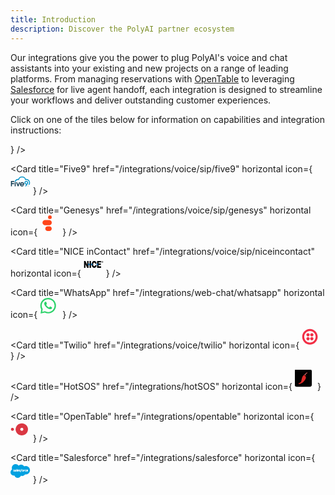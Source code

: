 ```yaml
---
title: Introduction
description: Discover the PolyAI partner ecosystem
---
```


Our integrations give you the power to plug PolyAI's voice and chat assistants into your existing and new projects on a range of leading platforms.
From managing reservations with [OpenTable](/integrations/opentable) to leveraging [Salesforce](/integrations/salesforce) for live agent handoff, each integration is designed to streamline your
workflows and deliver outstanding customer experiences.

Click on one of the tiles below for information on capabilities and integration instructions:

<CardGroup cols={2}>
  <Card
    title="Amazon Connect"
    href="/integrations/voice/amazon-connect"
    horizontal
    icon={
      <svg
        xmlns="http://www.w3.org/2000/svg"
        width="32"
        height="32"
        viewBox="2 2 44 44"
        fill="currentColor"
      >
        <path
          fill="#04ABBA"
          d="M18.544 6.682c-3.098.363-5.55 1.877-7.262 4.484-1.214 1.849-1.747 3.535-1.763 5.585l-.011 1.356-.32.064c-.177.035-.77.282-1.32.55-1.669.811-2.894 2.203-3.428 3.894-.87 2.75-.231 5.625 1.68 7.565.954.97 1.77 1.483 3.121 1.965.68.243.798.249 5.43.285l4.734.037-.029 4.86c-.016 2.673.003 4.848.043 4.833.039-.014 2.407-2.204 5.264-4.866l5.192-4.84h3.752c4.42 0 4.824-.053 6.51-.87 1.474-.713 2.457-1.662 3.1-2.993.555-1.145.962-3.264.779-4.05-.062-.266-.167-.77-.234-1.124-.066-.353-.308-1.034-.537-1.513-.875-1.83-2.551-3.117-4.86-3.733l-.856-.229-.078-.624c-.248-1.965-1.229-3.556-2.63-4.266-1.553-.786-3.391-.494-4.641.738-.51.502-.619.566-.619.361 0-.26-.975-2.16-1.49-2.908-.65-.938-1.937-2.21-2.882-2.847-.833-.562-2.197-1.2-3.06-1.431-.603-.162-2.373-.407-2.728-.378-.088.007-.474.05-.857.095ZM4.027 25.128c.001.236.023.32.049.186a1.17 1.17 0 0 0-.003-.428c-.026-.102-.047.007-.046.242Z"
        />
        <path
          fill="#000"
          d="M22.503 18.604a1.444 1.444 0 1 1-2.888 0 1.444 1.444 0 0 1 2.888 0Zm-.778 2.535a2.626 2.626 0 0 1-2.41-.58l-3.44 2.47a2.62 2.62 0 1 1-.694-.95l3.453-2.479a2.62 2.62 0 1 1 4.132.992l2.032 3.79a2.629 2.629 0 0 1 2.298.622l3.514-2.523a2.62 2.62 0 1 1 .678.962l-3.52 2.526a2.62 2.62 0 1 1-4.04-1.091l-2.003-3.739Zm-8.26 4.364a1.444 1.444 0 1 0 0-2.888 1.444 1.444 0 0 0 0 2.888Zm11.872 2.887a1.444 1.444 0 1 0 0-2.887 1.444 1.444 0 0 0 0 2.887Zm9.144-6.898a1.444 1.444 0 1 1-2.887 0 1.444 1.444 0 0 1 2.887 0Z"
        />
      </svg>
    }
  />

  <Card
    title="Five9"
    href="/integrations/voice/sip/five9"
    horizontal
    icon={
      <svg
        xmlns="http://www.w3.org/2000/svg"
        width="32"
        height="32"
        viewBox="2 8 44 44"
        fill="currentColor"
      >
        <path
          fill="#0895C9"
          d="M14.392 22.914a5.401 5.401 0 0 0-.964 2.104h-2.145a7.54 7.54 0 0 1 7.845-6.355 8.967 8.967 0 0 1 16.643-.074A8.282 8.282 0 0 1 45 26.839a7.902 7.902 0 0 1-1.343 4.452H41.26c.99-1.27 1.633-2.627 1.633-4.452a6.194 6.194 0 0 0-8.618-5.7 6.857 6.857 0 0 0-13.614-.013 5.403 5.403 0 0 0-6.27 1.788Zm22.284 7.863-2.611 3.98h2.483l3.28-4.999a6.9 6.9 0 0 0 .685-1.322c.174-.469.265-.965.27-1.465 0-2.58-1.974-4.219-4.091-4.219-2.15 0-4.076 1.735-4.076 4.235 0 2.357 1.815 3.821 3.487 3.838a2.2 2.2 0 0 0 .573-.048Zm-1.943-3.98c0-.925.685-2.04 1.975-2.04v.006c1.115 0 1.958.955 1.958 2.114 0 .875-.685 1.989-1.958 1.989-1.158 0-1.975-.875-1.975-2.07Z"
        />
        <path
          fill="#0E3A51"
          d="M5.18 25.018h5.11c.097-.7.28-1.384.546-2.038H3v11.777h2.18v-4.819h4.734V27.9H5.18v-2.882Zm8.203.907h-2.117v8.836h2.117v-8.836Zm3.2 0h-2.292l3.565 8.832h1.657l3.581-8.832H20.77l-2.006 5.86h-.047l-2.134-5.86Zm12.834 6.274c-.413.583-1.06.908-1.897.908-1.517 0-2.34-1.243-2.436-1.816h6.862c.082-.35.124-.708.127-1.067 0-2.229-1.767-4.65-4.57-4.65-2.721 0-4.648 2.293-4.648 4.793a4.643 4.643 0 0 0 4.667 4.682c1.97 0 3.595-1.341 4.178-2.85h-2.283Zm-1.897-4.682c1.05 0 2.149.654 2.388 2.071h-4.889c.4-1.642 1.72-2.07 2.5-2.07Zm13.18 5.971h-.407l.004 1.077h.186v-.39h.241l.193.395h.206l-.233-.43a.324.324 0 0 0 .189-.313.35.35 0 0 0-.378-.339Zm.119.476a.186.186 0 0 1-.131.054h-.206v-.371h.206a.186.186 0 0 1 .131.317Z"
        />
        <path
          fill="#0E3A51"
          d="M39.681 33.636a.989.989 0 0 0-.066.397h.002a1.034 1.034 0 0 0 2.066-.014c0-.567-.408-1.014-1.05-1.014a.99.99 0 0 0-.952.63Zm.953-.46c.541-.003.867.362.867.843H41.5c0 .488-.312.855-.848.862a.853.853 0 0 1-.018-1.706Z"
        />
      </svg>
    }
  />

  <Card
    title="Genesys"
    href="/integrations/voice/sip/genesys"
    horizontal
    icon={
      <svg
        xmlns="http://www.w3.org/2000/svg"
        width="32"
        height="32"
        viewBox="5 5 46 46"
        fill="currentColor"
      >
        <path
          fill="#FF451A"
          d="M26.673 29.983H23.02a5.668 5.668 0 0 0-3.964 1.607 5.428 5.428 0 0 0-1.641 3.88c0 1.454.59 2.85 1.641 3.879a5.668 5.668 0 0 0 3.964 1.606h3.653a5.668 5.668 0 0 0 3.964-1.606 5.428 5.428 0 0 0 1.641-3.88c0-1.455-.59-2.85-1.641-3.88a5.668 5.668 0 0 0-3.964-1.606Zm-.356-14.18h-9.29a6.088 6.088 0 0 0-4.262 1.731A5.85 5.85 0 0 0 11 21.712a5.85 5.85 0 0 0 1.765 4.177 6.088 6.088 0 0 0 4.261 1.73h9.291c.792 0 1.575-.152 2.306-.449a6.036 6.036 0 0 0 1.956-1.28 5.904 5.904 0 0 0 1.306-1.917 5.809 5.809 0 0 0 0-4.522 5.902 5.902 0 0 0-1.306-1.917 6.036 6.036 0 0 0-1.956-1.28 6.131 6.131 0 0 0-2.306-.45ZM23.83 9.22a4.22 4.22 0 1 1 8.44 0 4.22 4.22 0 0 1-8.44 0Z"
        />
      </svg>
    }
  />

  <Card
    title="NICE inContact"
    href="/integrations/voice/sip/niceincontact"
    horizontal
    icon={
      <svg
        xmlns="http://www.w3.org/2000/svg"
        width="32"
        height="32"
        viewBox="2 6 46 46"
        fill="currentColor"
      >
        <path
          fill="#000"
          d="M27.991 27.272c.221-.363.381-.887.48-1.572h3.4c-.1.942-.284 1.764-.55 2.463-.43 1.129-1.052 2.007-1.865 2.635-.813.628-1.825.942-3.038.942-1.233 0-2.254-.27-3.061-.813-.808-.542-1.463-1.4-1.965-2.574s-.754-2.642-.754-4.406c0-2.464.497-4.382 1.492-5.755.994-1.372 2.379-2.059 4.153-2.059 1.82 0 3.222.675 4.206 2.023.753 1.032 1.217 2.38 1.394 4.044h-3.402c-.1-.65-.272-1.167-.516-1.552-.415-.656-.978-.984-1.689-.984-.681 0-1.228.333-1.64.999-.413.666-.62 1.767-.62 3.305 0 1.523.206 2.618.616 3.284.41.665.968.998 1.674.998.726 0 1.287-.326 1.685-.978ZM6.106 16.11H3v15.593h3.128v-8.561l4.031 8.561h3.135V16.11H10.16v8.627L6.106 16.11Zm12.864 0h-3.333v15.593h3.333V16.11Zm22.99 0h-8.915v15.593h9.076v-3.53h-5.742v-3.075h5.177v-3.18h-5.177V19.44h5.58v-3.33Zm.978 2.064c0-1.116.907-2.02 2.024-2.02s2.023.904 2.023 2.02-.906 2.02-2.023 2.02a2.022 2.022 0 0 1-2.024-2.02Zm2.024-1.578a1.58 1.58 0 0 0-1.582 1.578 1.58 1.58 0 0 0 1.582 1.579 1.58 1.58 0 0 0 1.582-1.579 1.58 1.58 0 0 0-1.582-1.578Zm-.785 2.524v-1.896h.806c.203 0 .35.017.442.05a.437.437 0 0 1 .22.182.546.546 0 0 1 .083.3.509.509 0 0 1-.125.352.602.602 0 0 1-.376.175.887.887 0 0 1 .206.16c.053.057.126.16.217.307l.232.37h-.458l-.277-.413a2.636 2.636 0 0 0-.202-.279.294.294 0 0 0-.115-.079.629.629 0 0 0-.192-.02h-.078v.79h-.383Zm.383-1.095h.283c.184 0 .299-.007.344-.023a.206.206 0 0 0 .108-.08.246.246 0 0 0 .038-.142.227.227 0 0 0-.05-.155.235.235 0 0 0-.145-.074 3.246 3.246 0 0 0-.28-.006h-.298v.48Z"
        />
        <path
          fill="#0067AD"
          d="M15.62 22.085h-3.542v3.543h3.542v-3.543Zm6.904 0h-3.542v3.543h3.542v-3.543Zm12.836 0h-3.542v3.543h3.542v-3.543Z"
        />
      </svg>
    }
  />

  <Card
    title="WhatsApp"
    href="/integrations/web-chat/whatsapp"
    horizontal
    icon={
      <svg
        xmlns="http://www.w3.org/2000/svg"
        width="32"
        height="32"
        viewBox="5 5 46 46"
        fill="currentColor"
      >
        <path
          fill="#2BD269"
          d="M17.227 14.146a1.68 1.68 0 0 1 .641-.14V14h.039c.3.009.6.018.86.036h.003c.317.023.68.05.984.806.217.513.576 1.467.861 2.225a32.9 32.9 0 0 0 .423 1.098.806.806 0 0 1 .013.774 3.032 3.032 0 0 1-.472.714c-.075.08-.15.164-.225.249-.16.18-.321.36-.475.504-.225.21-.472.443-.225.892a13.36 13.36 0 0 0 2.405 3.143 11.486 11.486 0 0 0 3.54 2.32 1.2 1.2 0 0 0 .492.13.675.675 0 0 0 .49-.225c.28-.279 1.114-1.244 1.477-1.688a.675.675 0 0 1 .536-.314c.167.012.33.053.482.123.339.133 1.895.943 2.668 1.345l.358.186.182.092c.342.174.57.29.663.443.106.178.08 1.07-.328 2.091-.406 1.02-2.272 1.96-3.098 2.01-.08.004-.16.01-.24.017-.167.014-.341.029-.55.029-.754 0-1.917-.193-4.569-1.315-4.166-1.758-6.82-5.896-7.373-6.757a4.51 4.51 0 0 0-.094-.143l-.002-.003c-.222-.31-1.76-2.455-1.69-4.623.064-2.037 1.116-3.074 1.6-3.55l.089-.088c.15-.159.333-.286.535-.375Z"
        />
        <path
          fill="#2BD269"
          d="M36.531 10.034a17.77 17.77 0 0 1 5.457 12.155 17.695 17.695 0 0 1-1.127 6.908 17.817 17.817 0 0 1-3.721 5.947 17.997 17.997 0 0 1-5.743 4.07 18.134 18.134 0 0 1-6.88 1.568H24c-2.7 0-5.366-.6-7.8-1.76L6.777 41H6.75a.139.139 0 0 1-.137-.156l1.592-9.441a17.717 17.717 0 0 1-2.203-8.875 17.726 17.726 0 0 1 2.519-8.791 17.93 17.93 0 0 1 6.58-6.403A18.13 18.13 0 0 1 24.018 5h.087a18.085 18.085 0 0 1 12.426 5.034Zm-12.53 27.544h.426l.016.006c3.9-.12 7.596-1.755 10.291-4.55a14.674 14.674 0 0 0 4.12-10.396 14.681 14.681 0 0 0-4.414-10.276 14.946 14.946 0 0 0-10.417-4.26h-.433a14.98 14.98 0 0 0-7.313 2.143 14.81 14.81 0 0 0-5.281 5.452 14.647 14.647 0 0 0-1.864 7.33 14.65 14.65 0 0 0 2.044 7.281l.274.46-1.18 6.407 6.39-1.496.482.25a14.994 14.994 0 0 0 6.86 1.65Z"
        />
      </svg>
    }
  />

  <Card
    title="Twilio"
    href="/integrations/voice/twilio"
    horizontal
    icon={
      <svg
        xmlns="http://www.w3.org/2000/svg"
        width="32"
        height="32"
        viewBox="5 5 46 46"
        fill="currentColor"
      >
        <path
          fill="#F22F46"
          d="M23.816 6C13.986 6 6.01 14.064 6.01 24s7.977 18 17.807 18c9.83 0 17.808-8.064 17.808-18S33.645 6 23.816 6Zm0 31.248c-7.265 0-13.106-5.904-13.106-13.248 0-7.344 5.84-13.248 13.106-13.248 7.265 0 13.106 5.904 13.106 13.248 0 7.344-5.84 13.248-13.106 13.248Z"
        />
        <path
          fill="#F22F46"
          d="M28.232 23.281c2.046 0 3.704-1.676 3.704-3.744 0-2.067-1.658-3.744-3.704-3.744-2.045 0-3.703 1.677-3.703 3.744 0 2.068 1.658 3.744 3.703 3.744Zm0 8.926c2.046 0 3.704-1.676 3.704-3.744 0-2.068-1.658-3.744-3.704-3.744-2.045 0-3.703 1.676-3.703 3.744 0 2.068 1.658 3.744 3.703 3.744Zm-8.832 0c2.045 0 3.704-1.676 3.704-3.744 0-2.068-1.659-3.744-3.704-3.744-2.046 0-3.704 1.676-3.704 3.744 0 2.068 1.658 3.744 3.704 3.744Zm0-8.926c2.045 0 3.704-1.676 3.704-3.744 0-2.067-1.659-3.744-3.704-3.744-2.046 0-3.704 1.677-3.704 3.744 0 2.068 1.658 3.744 3.704 3.744Z"
        />
      </svg>
    }
  />

  <Card
    title="HotSOS"
    href="/integrations/hotSOS"
    horizontal
    icon={
      <svg
        xmlns="http://www.w3.org/2000/svg"
        width="32"
        height="32"
        viewBox="5 5 46 46"
        fill="currentColor"
      >
        <path
          fill="#010101"
          d="M4 9a5 5 0 0 1 5-5h30a5 5 0 0 1 5 5v30a5 5 0 0 1-5 5H9a5 5 0 0 1-5-5V9Z"
        />
        <path
          fill="#FB8E8B"
          d="M32.967 11.569c.116.64-.09 1.11-.618 1.41-1.261.667-2.086 1.698-2.473 3.09l-1.649.722-1.286-.062c-.112-.005-.157-.062-.136-.169.194-1.03 1.393-1.208 2.214-1.513a.42.42 0 0 0 .264-.268c.626-1.758 1.854-2.828 3.684-3.21Z"
        />
        <path
          fill="#DE2A28"
          d="M34.612 12.15c-.319-.574-.867-.768-1.645-.581.116.64-.09 1.11-.618 1.41l2.106-.479c.206-.05.259-.166.157-.35Zm-4.196 6.768a9.907 9.907 0 0 0-.54-2.848l-1.649.72c.643.608 1.18 1.365 1.608 2.272a.305.305 0 0 0 .581-.145Zm-1.414.638-.49.808c-.113.184-.197.17-.252-.041a.911.911 0 0 1 .091-.647.696.696 0 0 0 .07-.371c-.09-1.195-1.092-2.39-2.374-1.95-3.864 1.321-5.276 8.854-6.003 12.73l-.1.538c-.645 3.402-2.95 4.302-5.722 5.384-.207.08-.415.162-.626.246a.523.523 0 0 0-.083.931 2.63 2.63 0 0 0 1.624.404c6.38-.453 11.137-5.589 14.059-10.658 1.463-2.539 1.595-4.847.239-7.361a.251.251 0 0 0-.433-.013Z"
        />
      </svg>
    }
  />

  <Card
    title="OpenTable"
    href="/integrations/opentable"
    horizontal
    icon={
      <svg
        xmlns="http://www.w3.org/2000/svg"
        width="32"
        height="32"
        viewBox="2 5 48 48"
        fill="currentColor"
      >
        <path
          fill="#DA3743"
          d="M29.126 9a15.17 15.17 0 0 0-8.274 2.438 14.59 14.59 0 0 0-5.489 6.505 14.15 14.15 0 0 0-.852 8.378 14.387 14.387 0 0 0 4.071 7.428 15.014 15.014 0 0 0 7.622 3.971c2.888.561 5.882.275 8.603-.823a14.81 14.81 0 0 0 6.683-5.34A14.233 14.233 0 0 0 44 23.5c0-1.903-.383-3.788-1.13-5.547a14.475 14.475 0 0 0-3.224-4.704 14.913 14.913 0 0 0-4.826-3.143A15.226 15.226 0 0 0 29.126 9Zm0 18.123a3.791 3.791 0 0 1-2.068-.609 3.646 3.646 0 0 1-1.372-1.625 3.536 3.536 0 0 1-.212-2.094 3.595 3.595 0 0 1 1.017-1.856 3.75 3.75 0 0 1 1.905-.993 3.812 3.812 0 0 1 2.15.206 3.7 3.7 0 0 1 1.67 1.335 3.541 3.541 0 0 1 .344 3.4 3.62 3.62 0 0 1-.807 1.175 3.729 3.729 0 0 1-1.207.786 3.807 3.807 0 0 1-1.424.276h.004ZM3 23.5c0-.717.218-1.417.627-2.013.409-.596.99-1.06 1.67-1.335a3.812 3.812 0 0 1 2.149-.206c.722.14 1.384.485 1.905.992a3.6 3.6 0 0 1 1.018 1.855 3.54 3.54 0 0 1-.212 2.094 3.645 3.645 0 0 1-1.37 1.626 3.79 3.79 0 0 1-2.067.61 3.771 3.771 0 0 1-2.63-1.06A3.576 3.576 0 0 1 3 23.5Z"
        />
      </svg>
    }
  />

  <Card
    title="Salesforce"
    href="/integrations/salesforce"
    horizontal
    icon={
      <svg
        xmlns="http://www.w3.org/2000/svg"
        width="32"
        height="32"
        viewBox="2 5 46 46"
        fill="currentColor"
      >
      <path fill="#00A1E0" d="M20.652 11.417a7.857 7.857 0 0 1 5.682-2.437c2.965 0 5.535 1.647 6.918 4.101a9.554 9.554 0 0 1 3.904-.832c5.337 0 9.668 4.365 9.668 9.751 0 5.386-4.331 9.75-9.668 9.75a9.759 9.759 0 0 1-1.91-.189c-1.211 2.158-3.526 3.624-6.161 3.624a7.033 7.033 0 0 1-3.097-.711c-1.227 2.882-4.084 4.908-7.412 4.908a8.05 8.05 0 0 1-7.56-5.27 7.42 7.42 0 0 1-1.538.16C5.344 34.271 2 30.877 2 26.711c0-2.8 1.505-5.239 3.739-6.556a8.664 8.664 0 0 1-.717-3.46C5.022 11.888 8.926 8 13.736 8a8.675 8.675 0 0 1 6.918 3.426l-.002-.009ZM8.529 24.265c-.023.06-.001.082.012.094a.052.052 0 0 1 .007.008c.065.046.13.083.196.12l.06.034c.457.242.889.313 1.34.313.92 0 1.49-.489 1.49-1.276v-.016c0-.728-.645-.993-1.248-1.182l-.079-.026c-.456-.148-.85-.277-.85-.576v-.016c0-.257.231-.446.587-.446.395 0 .866.131 1.168.298 0 0 .09.058.122-.028l.187-.505c.018-.048-.013-.084-.044-.103a2.603 2.603 0 0 0-1.318-.354h-.092c-.841 0-1.43.51-1.43 1.237v.016c0 .768.65 1.018 1.256 1.19l.097.031c.442.136.824.254.824.563v.016c0 .285-.249.497-.648.497a2.17 2.17 0 0 1-1.184-.34 2.076 2.076 0 0 1-.094-.06l-.057-.036c-.027-.016-.093-.045-.121.041l-.182.505h.001Zm13.456-.002c-.023.061 0 .082.013.095a.062.062 0 0 1 .007.007c.064.047.13.084.195.12l.06.035c.458.242.89.313 1.34.313.92 0 1.491-.49 1.491-1.277v-.015c0-.728-.644-.993-1.248-1.183l-.079-.025c-.456-.148-.85-.277-.85-.577v-.015c0-.257.23-.446.586-.446.396 0 .865.131 1.168.298 0 0 .09.057.122-.029.018-.046.172-.458.186-.504.018-.048-.013-.084-.044-.103a2.603 2.603 0 0 0-1.318-.354h-.092c-.841 0-1.43.509-1.43 1.237v.016c0 .767.65 1.017 1.256 1.19l.097.03c.443.136.824.254.824.564v.016c0 .285-.25.497-.648.497a2.17 2.17 0 0 1-1.184-.341 2.845 2.845 0 0 1-.12-.075l-.032-.02c-.016-.01-.094-.041-.12.041l-.182.504.002.002Zm9.19-1.542c0 .445-.084.795-.246 1.044-.162.245-.407.365-.748.365-.34 0-.585-.119-.745-.364-.16-.247-.242-.6-.242-1.044 0-.445.082-.794.242-1.04.16-.243.402-.36.745-.36.343 0 .586.118.748.36.163.246.245.595.245 1.04Zm0 0v.001-.002.001Zm.767-.824a1.853 1.853 0 0 0-.35-.667 1.67 1.67 0 0 0-.59-.448 1.93 1.93 0 0 0-.823-.165 1.94 1.94 0 0 0-.823.165c-.234.11-.433.26-.59.448a1.86 1.86 0 0 0-.349.667c-.075.254-.113.53-.113.825 0 .295.038.572.113.825.075.256.193.48.35.667.156.188.355.338.589.445.235.107.512.161.823.161.312 0 .588-.054.822-.16.234-.108.433-.258.59-.446.156-.187.273-.411.35-.667.074-.253.112-.53.112-.825 0-.293-.038-.571-.113-.825h.002Zm6.307 2.108c-.026-.074-.098-.046-.098-.046a1.765 1.765 0 0 1-.358.102c-.128.02-.27.03-.42.03-.37 0-.667-.11-.878-.33-.212-.219-.33-.571-.33-1.049.002-.435.107-.76.296-1.011.186-.247.472-.376.851-.376.316 0 .559.037.812.117 0 0 .06.026.09-.053l.026-.075.035-.096.128-.353c.02-.059-.03-.083-.048-.09a2.99 2.99 0 0 0-.513-.13 3.86 3.86 0 0 0-.576-.039c-.323 0-.61.056-.855.165a1.768 1.768 0 0 0-.992 1.115 2.65 2.65 0 0 0-.125.827c0 .636.172 1.151.51 1.528.34.38.85.57 1.516.57.394 0 .797-.08 1.087-.194 0 0 .056-.027.032-.091l-.19-.52Zm1.343-1.713h1.853c-.018-.239-.065-.452-.172-.613-.161-.243-.387-.377-.728-.377-.34 0-.583.134-.743.378-.106.16-.174.365-.21.612h-.009.009Zm2.586-.543a1.629 1.629 0 0 0-.333-.608 1.52 1.52 0 0 0-.494-.376 1.893 1.893 0 0 0-.745-.15c-.324 0-.62.054-.858.166a1.71 1.71 0 0 0-.598.456 1.876 1.876 0 0 0-.352.675 2.918 2.918 0 0 0-.114.829c0 .3.04.578.117.83.08.254.206.476.378.66.171.186.39.331.654.434.261.1.58.153.943.152.752-.002 1.147-.17 1.308-.26.029-.016.056-.044.022-.124l-.17-.476c-.025-.071-.097-.046-.097-.046a6.495 6.495 0 0 0-.052.02c-.184.071-.452.175-1.016.173-.403 0-.701-.12-.889-.306-.191-.191-.287-.47-.301-.865l2.602.002s.069 0 .076-.067v-.01a2.77 2.77 0 0 0-.078-1.109h-.003Zm-23.39.543h1.854c-.018-.239-.065-.452-.172-.613-.161-.243-.387-.377-.728-.377-.34 0-.583.134-.742.378-.107.16-.175.365-.211.612h-.009.009Zm2.587-.543a1.626 1.626 0 0 0-.333-.608 1.518 1.518 0 0 0-.494-.376 1.892 1.892 0 0 0-.745-.15c-.324 0-.62.054-.858.166-.239.112-.44.265-.598.456a1.882 1.882 0 0 0-.352.675 2.925 2.925 0 0 0-.114.829c0 .3.04.578.118.83.079.254.206.476.376.66.17.186.39.331.654.434a2.6 2.6 0 0 0 .943.152c.751-.002 1.147-.17 1.308-.26.029-.016.056-.044.022-.124l-.17-.476c-.026-.071-.098-.046-.098-.046a2.278 2.278 0 0 0-.026.01l-.025.01c-.184.071-.453.175-1.016.173-.402 0-.702-.12-.89-.306-.19-.191-.286-.47-.3-.865l2.602.002s.068 0 .075-.067l.002-.01c.01-.08.077-.56-.08-1.109h-.001Zm-8.203 2.24a.508.508 0 0 1-.15-.154.621.621 0 0 1-.078-.338c0-.227.076-.392.232-.502-.001 0 .224-.195.755-.188.236.004.471.024.705.06v1.18s-.33.072-.701.094c-.53.032-.763-.152-.761-.151l-.002-.001Zm1.034-1.829a5.742 5.742 0 0 0-.405-.011 2.47 2.47 0 0 0-.639.082c-.203.055-.385.14-.542.252a1.258 1.258 0 0 0-.377.428 1.252 1.252 0 0 0-.139.6c0 .23.04.43.12.593.077.162.193.301.338.407.145.105.323.182.53.229.203.046.434.07.688.07.267 0 .532-.023.789-.066.218-.038.436-.08.653-.127.087-.02.183-.046.183-.046.065-.017.06-.085.06-.085l-.002-2.372c0-.52-.139-.908-.413-1.146-.274-.24-.674-.36-1.193-.36-.194 0-.509.027-.696.064 0 0-.567.11-.801.294 0 0-.051.031-.023.103l.184.494c.023.064.085.042.085.042s.02-.008.043-.021c.5-.272 1.132-.264 1.132-.264.28 0 .497.057.642.168.142.11.214.274.214.62v.11c-.222-.033-.428-.051-.428-.051l-.003-.007Zm20.919-1.339a.07.07 0 0 0-.016-.078.071.071 0 0 0-.023-.015 2.285 2.285 0 0 0-.435-.074c-.326-.02-.508.035-.67.108-.162.072-.34.189-.439.324v-.316c0-.044-.03-.079-.075-.079h-.665c-.043 0-.075.035-.075.079v3.87a.079.079 0 0 0 .08.08h.681a.08.08 0 0 0 .056-.024.079.079 0 0 0 .023-.056v-1.943c0-.26.029-.519.086-.682a.978.978 0 0 1 .227-.382.79.79 0 0 1 .321-.193c.114-.032.231-.049.35-.049.135 0 .284.035.284.035.05.006.078-.025.095-.07.045-.119.172-.475.196-.545l-.001.01Zm-6.626-1.847c.087.015.173.035.257.06.018.008.068.033.047.091l-.198.546c-.017.041-.028.066-.113.04a1.575 1.575 0 0 0-.133-.032 1.083 1.083 0 0 0-.213-.022.902.902 0 0 0-.279.04.539.539 0 0 0-.218.136.755.755 0 0 0-.182.277 3.4 3.4 0 0 0-.137.586h.83c.07 0 .092.032.085.084l-.096.54c-.015.078-.088.076-.088.076h-.855l-.586 3.312a4.956 4.956 0 0 1-.228.873 1.725 1.725 0 0 1-.338.58c-.14.156-.298.27-.48.336a1.9 1.9 0 0 1-.638.099c-.114 0-.236-.002-.38-.036a1.938 1.938 0 0 1-.238-.07c-.032-.011-.058-.052-.04-.103l.193-.528c.027-.068.094-.042.094-.042l.003.001a.613.613 0 0 0 .137.044c.062.013.146.023.209.023a.964.964 0 0 0 .305-.044.481.481 0 0 0 .238-.184 1.29 1.29 0 0 0 .181-.369 4.11 4.11 0 0 0 .156-.64l.582-3.252h-.574c-.069 0-.091-.032-.084-.084l.096-.54c.016-.079.088-.076.088-.076h.59l.031-.176c.088-.522.264-.918.522-1.178.26-.263.63-.395 1.1-.395.12-.002.237.008.354.027Zm-11.425 5.76c.043 0 .074-.036.074-.08V19.11c0-.043-.031-.079-.075-.079h-.689c-.043 0-.074.036-.074.079v5.545c0 .044.03.08.075.08h.688Z"/>
      <path fill="#FFFFFE" d="M8.541 24.36c-.013-.013-.035-.034-.012-.095v-.002l.18-.504c.03-.086.095-.057.122-.041l.056.036.095.06a2.17 2.17 0 0 0 1.184.34c.4 0 .648-.212.648-.497v-.016c0-.31-.382-.427-.824-.563l-.097-.03c-.606-.173-1.255-.423-1.255-1.191v-.016c0-.728.588-1.237 1.43-1.237h.091c.494 0 .972.143 1.318.354.031.019.062.055.044.104-.016.046-.17.457-.187.504-.033.086-.122.028-.122.028a2.656 2.656 0 0 0-1.168-.298c-.356 0-.586.19-.586.446v.016c0 .3.393.428.85.576l.079.026c.602.189 1.248.454 1.248 1.182v.016c0 .787-.572 1.276-1.49 1.276-.452 0-.883-.07-1.341-.313a4.835 4.835 0 0 0-.06-.034l-.004-.002a1.955 1.955 0 0 1-.198-.125Zm13.457-.002c-.014-.013-.036-.034-.013-.095h-.002l.182-.505c.026-.082.104-.052.12-.041l.032.02.002.002c.035.022.069.044.118.073a2.166 2.166 0 0 0 1.184.341c.399 0 .648-.212.648-.497v-.016c0-.31-.38-.428-.824-.563l-.097-.03c-.606-.174-1.255-.424-1.255-1.191v-.016c0-.728.588-1.237 1.43-1.237h.091c.494 0 .972.143 1.318.354.031.019.062.055.044.103-.014.046-.168.458-.186.504-.032.086-.122.029-.122.029a2.662 2.662 0 0 0-1.167-.298c-.356 0-.587.189-.587.446v.015c0 .3.394.429.85.577l.079.025c.605.19 1.248.455 1.248 1.183v.015c0 .788-.571 1.277-1.49 1.277-.451 0-.883-.07-1.34-.313a7.673 7.673 0 0 0-.061-.035h-.002c-.065-.037-.13-.073-.193-.12a.062.062 0 0 0-.007-.007Zm8.93-.593c.163-.249.246-.6.246-1.044 0-.444-.082-.793-.245-1.038-.162-.243-.405-.36-.748-.36-.343 0-.585.116-.744.36-.16.245-.242.594-.242 1.04 0 .444.08.796.242 1.043.16.245.403.364.744.364.341 0 .586-.12.748-.365Zm.665-2.535c.156.188.273.412.349.667h-.002c.075.254.113.532.113.825 0 .295-.038.572-.113.825-.076.256-.193.48-.349.667a1.652 1.652 0 0 1-.59.445c-.234.107-.51.161-.822.161-.31 0-.588-.054-.823-.16a1.659 1.659 0 0 1-.59-.446 1.848 1.848 0 0 1-.349-.667 2.908 2.908 0 0 1-.113-.825c0-.295.038-.571.113-.825a1.86 1.86 0 0 1 .35-.667c.156-.188.355-.339.589-.448.235-.11.51-.165.823-.165.313 0 .59.055.824.165.235.109.433.26.59.448Zm6.558 2.729s.072-.028.098.046l.19.52c.024.065-.032.092-.032.092-.29.115-.693.194-1.087.194-.665 0-1.176-.19-1.515-.57-.34-.377-.51-.892-.51-1.528 0-.295.041-.573.125-.827a1.768 1.768 0 0 1 .991-1.115c.245-.11.532-.165.855-.165.217 0 .41.014.577.039.177.027.412.09.512.13.018.007.068.031.048.09l-.127.353-.03.081-.006.015-.017.049-.01.026c-.029.079-.089.053-.089.053a2.576 2.576 0 0 0-.812-.117c-.379 0-.665.129-.851.376-.189.25-.294.576-.295 1.011-.002.478.117.83.33 1.05.21.218.507.329.877.329.15 0 .292-.01.42-.03.127-.02.246-.06.358-.102Zm1.44-1.667h-.008.009Zm0 0c.037-.247.105-.453.212-.613.159-.243.401-.377.742-.377.341 0 .567.134.728.378.107.16.154.373.172.612h-1.853Zm2.254-1.151c.105.114.267.362.333.608h.003c.157.55.09 1.029.079 1.108v.006a.24.24 0 0 0-.001.005c-.007.067-.076.067-.076.067l-2.602-.002c.014.395.11.674.301.865.188.187.486.306.89.306.563.002.831-.102 1.016-.173l.011-.004.04-.015s.072-.026.098.045l.17.476c.033.08.006.108-.023.124-.161.09-.556.258-1.308.26a2.606 2.606 0 0 1-.943-.152 1.717 1.717 0 0 1-.654-.434 1.705 1.705 0 0 1-.377-.66 2.801 2.801 0 0 1-.118-.83c0-.293.038-.573.114-.829.076-.258.194-.484.352-.675a1.71 1.71 0 0 1 .598-.456c.239-.112.534-.167.858-.167.256 0 .51.051.745.151.163.07.326.196.494.376Zm-23.056 1.15v.001h-.009.009Zm1.853.001h-1.853c.037-.247.104-.453.21-.613.16-.243.402-.377.743-.377.341 0 .567.134.728.378.107.16.154.373.172.612Zm.4-1.151c.105.114.267.362.333.608h.002a2.8 2.8 0 0 1 .079 1.109l-.001.005v.005c-.008.067-.076.067-.076.067l-2.603-.002c.015.395.11.674.302.865.187.187.487.306.89.306.562.002.83-.102 1.015-.173l.01-.004.015-.005.026-.01s.072-.026.098.045l.17.476c.034.08.007.108-.022.124-.161.09-.557.258-1.308.26a2.6 2.6 0 0 1-.944-.152 1.717 1.717 0 0 1-.653-.434 1.72 1.72 0 0 1-.376-.66 2.785 2.785 0 0 1-.118-.83c0-.293.038-.573.114-.829.076-.258.195-.484.352-.675a1.71 1.71 0 0 1 .598-.456c.239-.112.534-.167.858-.167.256 0 .51.051.745.151.163.07.326.196.494.376Zm-8.02 2.694a.507.507 0 0 0 .15.154h.002c-.002 0 .232.184.76.152a5.2 5.2 0 0 0 .702-.093v-1.181a5.268 5.268 0 0 0-.705-.06c-.53-.007-.756.188-.754.188-.157.11-.233.275-.233.502 0 .145.027.258.078.338Zm.78-1.686c.162 0 .3.004.405.011l.002.007s.206.018.428.05v-.11c0-.345-.072-.51-.214-.619-.145-.11-.362-.168-.642-.168 0 0-.633-.008-1.132.264-.023.014-.042.021-.042.021s-.063.022-.086-.042l-.184-.494c-.028-.072.023-.103.023-.103.234-.184.8-.294.8-.294.188-.037.503-.064.697-.064.52 0 .92.12 1.193.36.274.238.413.625.413 1.146l.002 2.372s.005.068-.06.085c0 0-.096.026-.182.046-.218.047-.436.09-.654.127a4.76 4.76 0 0 1-.79.066c-.253 0-.483-.024-.688-.07a1.423 1.423 0 0 1-.528-.23 1.078 1.078 0 0 1-.34-.406 1.353 1.353 0 0 1-.119-.593c0-.227.047-.428.14-.6.09-.17.22-.316.376-.428.157-.113.34-.197.542-.252.201-.054.417-.082.64-.082Zm21.328-1.355c0 .01-.002.019-.005.027l.001-.01c-.024.07-.151.426-.196.545-.017.045-.044.076-.094.07 0 0-.15-.035-.285-.035-.119 0-.236.017-.35.05a.79.79 0 0 0-.32.192.978.978 0 0 0-.228.382c-.057.163-.086.422-.086.682v1.944a.079.079 0 0 1-.079.078h-.682a.078.078 0 0 1-.055-.023.078.078 0 0 1-.023-.056v-3.87c0-.044.03-.079.074-.079h.665c.044 0 .075.035.075.079v.316c.1-.135.277-.252.438-.324.164-.073.345-.128.67-.108.17.01.391.057.436.074a.071.071 0 0 1 .044.066Zm-6.374-1.76a2.018 2.018 0 0 0-.61-.088c-.47 0-.84.133-1.1.396-.259.26-.434.656-.523 1.178l-.031.176h-.59s-.072-.003-.087.076l-.097.54c-.007.052.015.084.084.084h.575l-.583 3.251a4.082 4.082 0 0 1-.156.641 1.314 1.314 0 0 1-.18.37.481.481 0 0 1-.239.183.964.964 0 0 1-.305.044c-.063 0-.147-.01-.209-.023a.587.587 0 0 1-.136-.044l-.004-.001s-.067-.026-.094.042a51.69 51.69 0 0 0-.192.528c-.019.051.007.091.04.103a1.568 1.568 0 0 0 .618.106 1.9 1.9 0 0 0 .637-.099c.182-.066.34-.18.48-.335.152-.167.247-.342.338-.581.09-.237.167-.53.228-.873l.586-3.312h.856s.072.002.087-.076l.097-.54c.006-.052-.016-.084-.085-.084h-.83v-.008l.003-.013a3.4 3.4 0 0 1 .133-.565.755.755 0 0 1 .183-.277.539.539 0 0 1 .217-.136.902.902 0 0 1 .279-.04c.078 0 .155.01.213.022.081.017.112.026.133.032.085.026.096.001.113-.04l.199-.546c.02-.058-.03-.083-.048-.09Zm-11.608 5.62c0 .044-.03.08-.074.08h-.69c-.043 0-.074-.036-.074-.08V19.11c0-.043.031-.079.075-.079h.689c.043 0 .074.036.074.079v5.545Z"/>
    </svg>
    }
  />
</CardGroup>